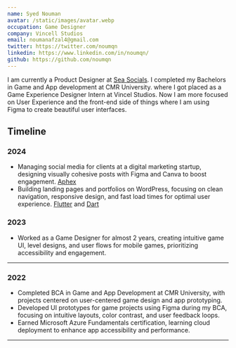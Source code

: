 ```yaml
---
name: Syed Nouman
avatar: /static/images/avatar.webp
occupation: Game Designer
company: Vincell Studios
email: noumanafzal4@gmail.com
twitter: https://twitter.com/noumqn
linkedin: https://www.linkedin.com/in/noumqn/
github: https://github.com/noumqn
---
```


I am currently a Product Designer at [Sea Socials](https://noumqn.github.io/).
I completed my Bachelors in Game and App development at CMR University.
where I got placed as a Game Experience Designer Intern at Vincel Studios.
Now I am more focused on User Experience and the front-end side of things
where I am using Figma to create beautiful user interfaces.

## Timeline

### 2024

- Managing social media for clients at a digital marketing startup, designing visually cohesive
  posts with Figma and Canva to boost engagement. [Aphex](https://aphex.co/)
- Building landing pages and portfolios on WordPress, focusing on clean navigation, responsive design,
  and fast load times for optimal user experience. [Flutter](https://flutter.dev/) and [Dart](https://dart.dev/)

### 2023

- Worked as a Game Designer for almost 2 years, creating intuitive game UI, level designs, and user flows for mobile games,
  prioritizing accessibility and engagement.

---

### 2022

- Completed BCA in Game and App Development at CMR University, with projects centered on user-centered game design and app prototyping.
- Developed UI prototypes for game projects using Figma during my BCA, focusing on intuitive layouts, color contrast, and user feedback loops.
- Earned Microsoft Azure Fundamentals certification, learning cloud deployment to enhance app accessibility and performance.

---
